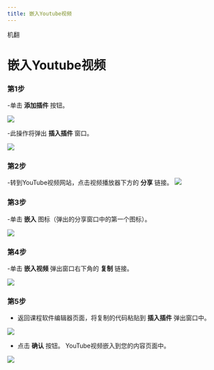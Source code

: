 ```yaml
--- 
title: 嵌入Youtube视频 
--- 
```



机翻
# 嵌入Youtube视频 

 ### 第1步 
 -单击 **添加插件** 按钮。 

 ![]( /img/ulearning/teacher/prepare15.png) 

 -此操作将弹出 **插入插件** 窗口。 

 ![]( /img/ulearning/teacher/prepare16.png) 

 ### 第2步 
 -转到YouTube视频网站，点击视频播放器下方的 **分享** 链接。 
 ![]( /img/ulearning/teacher/prepare17.png) 

 ### 第3步 
 -单击 **嵌入** 图标（弹出的分享窗口中的第一个图标）。 
 
 ![]( /img/ulearning/teacher/prepare18.png) 

 ### 第4步 
 -单击 **嵌入视频** 弹出窗口右下角的 **复制** 链接。 
 
 ![]( /img/ulearning/teacher/prepare19.png) 
 
 ### 第5步 
 - 返回课程软件编辑器页面，将复制的代码粘贴到 **插入插件** 弹出窗口中。 
 
 ![]( /img/ulearning/teacher/prepare20.png) 
 
 - 点击 **确认** 按钮。 YouTube视频嵌入到您的内容页面中。 
 
 ![]( /img/ulearning/teacher/prepare21.png)
